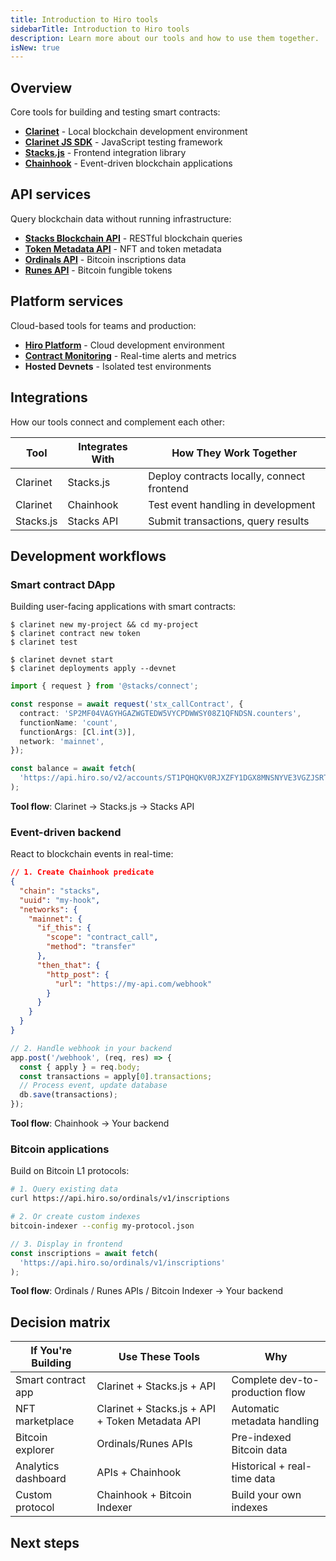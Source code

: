 ```yaml
---
title: Introduction to Hiro tools
sidebarTitle: Introduction to Hiro tools
description: Learn more about our tools and how to use them together.
isNew: true
---
```




## Overview

Core tools for building and testing smart contracts:

- [**Clarinet**](/tools/clarinet) - Local blockchain development environment
- [**Clarinet JS SDK**](/tools/clarinet/sdk-introduction) - JavaScript testing framework
- [**Stacks.js**](/reference/stacks-js) - Frontend integration library
- [**Chainhook**](/tools/chainhook) - Event-driven blockchain applications

## API services

Query blockchain data without running infrastructure:

- [**Stacks Blockchain API**](/apis/stacks-blockchain) - RESTful blockchain queries
- [**Token Metadata API**](/apis/token-metadata) - NFT and token metadata
- [**Ordinals API**](/apis/ordinals) - Bitcoin inscriptions data
- [**Runes API**](/apis/runes) - Bitcoin fungible tokens

## Platform services

Cloud-based tools for teams and production:

- [**Hiro Platform**](https://platform.hiro.so) - Cloud development environment
- [**Contract Monitoring**](/tools/contract-monitoring) - Real-time alerts and metrics
- **Hosted Devnets** - Isolated test environments

## Integrations

How our tools connect and complement each other:

| Tool       | Integrates With | How They Work Together                        |
|------------|-----------------|-----------------------------------------------|
| Clarinet   | Stacks.js       | Deploy contracts locally, connect frontend    |
| Clarinet   | Chainhook       | Test event handling in development            |
| Stacks.js  | Stacks API      | Submit transactions, query results            |

## Development workflows

### Smart contract DApp

Building user-facing applications with smart contracts:

```terminal
$ clarinet new my-project && cd my-project
$ clarinet contract new token
$ clarinet test

$ clarinet devnet start
$ clarinet deployments apply --devnet
```

```typescript
import { request } from '@stacks/connect';

const response = await request('stx_callContract', {
  contract: 'SP2MF04VAGYHGAZWGTEDW5VYCPDWWSY08Z1QFNDSN.counters',
  functionName: 'count',
  functionArgs: [Cl.int(3)],
  network: 'mainnet',
});

const balance = await fetch(
  'https://api.hiro.so/v2/accounts/ST1PQHQKV0RJXZFY1DGX8MNSNYVE3VGZJSRTPGZGM'
);
```

**Tool flow**: Clarinet → Stacks.js → Stacks API

### Event-driven backend

React to blockchain events in real-time:

```json
// 1. Create Chainhook predicate
{
  "chain": "stacks",
  "uuid": "my-hook",
  "networks": {
    "mainnet": {
      "if_this": {
        "scope": "contract_call",
        "method": "transfer"
      },
      "then_that": {
        "http_post": {
          "url": "https://my-api.com/webhook"
        }
      }
    }
  }
}
```

```javascript
// 2. Handle webhook in your backend
app.post('/webhook', (req, res) => {
  const { apply } = req.body;
  const transactions = apply[0].transactions;
  // Process event, update database
  db.save(transactions);
});
```

**Tool flow**: Chainhook → Your backend

### Bitcoin applications

Build on Bitcoin L1 protocols:

```bash
# 1. Query existing data
curl https://api.hiro.so/ordinals/v1/inscriptions

# 2. Or create custom indexes
bitcoin-indexer --config my-protocol.json
```

```typescript
// 3. Display in frontend
const inscriptions = await fetch(
  'https://api.hiro.so/ordinals/v1/inscriptions'
);
```

**Tool flow**: Ordinals / Runes APIs / Bitcoin Indexer → Your backend

## Decision matrix

| If You're Building     | Use These Tools                          | Why                               |
|------------------------|------------------------------------------|-----------------------------------|
| Smart contract app     | Clarinet + Stacks.js + API               | Complete dev-to-production flow   |
| NFT marketplace        | Clarinet + Stacks.js + API + Token Metadata API | Automatic metadata handling       |
| Bitcoin explorer       | Ordinals/Runes APIs                      | Pre-indexed Bitcoin data          |
| Analytics dashboard    | APIs + Chainhook                         | Historical + real-time data       |
| Custom protocol        | Chainhook + Bitcoin Indexer              | Build your own indexes            |

## Next steps

<Cards>
  <NextCard
    href="/tools/clarinet/getting-started/installing-clarinet"
    title="Install Clarinet"
    description="Learn how to install Clarinet."
  />
  <NextCard
    href="/apis"
    title="Explore API references"
    description="Explore our API references."
  />
</Cards>